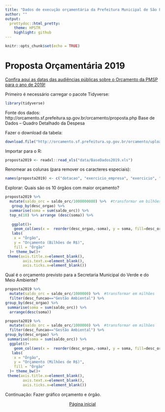 ```yaml
---
title: "Dados de execução orçamentária da Prefeitura Municipal de São Paulo utilizando R"
author: ""
output:
  prettydoc::html_pretty:
    theme: HPSTR
    highlight: github
---
```


```r
knitr::opts_chunk$set(echo = TRUE)
```
# Proposta Orçamentária 2019

[Confira aqui as datas das audiências públicas sobre o Orçamento da PMSP para o ano de 2019!](http://www.saopaulo.sp.leg.br/blog/destaques-do-orcamento-2019/)

Primeiro é necessário carregar o pacote Tidyverse:
```r
library(tidyverse)

```
Fonte dos dados: 
http://orcamento.sf.prefeitura.sp.gov.br/orcamento/proposta.php
Base de Dados – Quadro Detalhado da Despesa 

Fazer o download da tabela:
```r

download.file("http://orcamento.sf.prefeitura.sp.gov.br/orcamento/uploads/2019/BaseDados.xls", destfile = "data/BaseDados2019.xls", mode = "wb")

```
Importar para o R:
```r
proposta2019 <- readxl::read_xls("data/BaseDados2019.xls")

```

Renomear as colunas (para remover os caracteres especiais):
```r
names(proposta2019) <- c("dotacao", "exercicio_empresa", "exercicio", "administracao", "orgao", "desc_orgao", "unidade", "desc_unidade", "funcao", "desc_funcao", "subfuncao", "desc_subfuncao", "programa", "desc_programa", "papa", "proj_ativ", "desc_proj_ativ", "cta_despesa", "desc_cta_despesa", "fonte", "desc_fonte", "cod_nro_emnd_nota", "saldo_orc", "agenda", "desc_agenda", "eixo", "desc_eixo", "ppa")
```


Explorar:
Quais são os 10 órgãos com maior orçamento?
```r
proposta2019 %>% 
  mutate(saldo_orc = saldo_orc/1000000000) %>%  #transformar em bilhões
   group_by(desc_orgao) %>%  
  summarise(soma = sum(saldo_orc)) %>% 
  top_n(10) %>% arrange (desc(soma)) %>% 
  
   ggplot()+
    geom_col(aes(x =  reorder(desc_orgao,-soma), y = soma, fill=desc_orgao))+
   labs(
    x = "Órgão", 
    y = "Orçamento (Bilhões de R$)",
    fill = "Órgão"
  )+ theme_bw()+
 theme(axis.title.x=element_blank(),
        axis.text.x=element_blank(),
        axis.ticks.x=element_blank())
```



Qual é o orçamento previsto para a Secretaria Municipal do Verde e do Meio Ambiente?
```r
proposta2019 %>% 
  mutate(saldo_orc = saldo_orc/1000000) %>%  #transformar em milhões
  filter(desc_funcao=="Gestão Ambiental") %>% 
group_by(desc_orgao) %>% 
 summarise(soma = sum(saldo_orc)) %>% 
  arrange(desc(soma))
```

```r
proposta2019 %>% 
  mutate(saldo_orc = saldo_orc/1000000) %>%  #transformar em milhões
  filter(desc_funcao=="Gestão Ambiental") %>% 
group_by(desc_orgao) %>% 
 summarise(soma = sum(saldo_orc)) %>% 
  ggplot()+
    geom_col(aes(x =  reorder(desc_orgao,-soma), y = soma, fill=desc_orgao))+
   labs(
    x = "Órgão", 
    y = "Orçamento (Milhões de R$)",
    fill = "Órgão"
  )+ theme_bw()+
 theme(axis.title.x=element_blank(),
        axis.text.x=element_blank(),
        axis.ticks.x=element_blank())
```


Continuação: Fazer gráfico orçamento e órgão.




<center>[Página inicial](index.html)
</center>